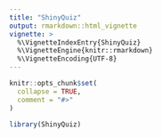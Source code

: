 ```yaml
---
title: "ShinyQuiz"
output: rmarkdown::html_vignette
vignette: >
  %\VignetteIndexEntry{ShinyQuiz}
  %\VignetteEngine{knitr::rmarkdown}
  %\VignetteEncoding{UTF-8}
---
```


```r
knitr::opts_chunk$set(
  collapse = TRUE,
  comment = "#>"
)
```

```r
library(ShinyQuiz)
```
